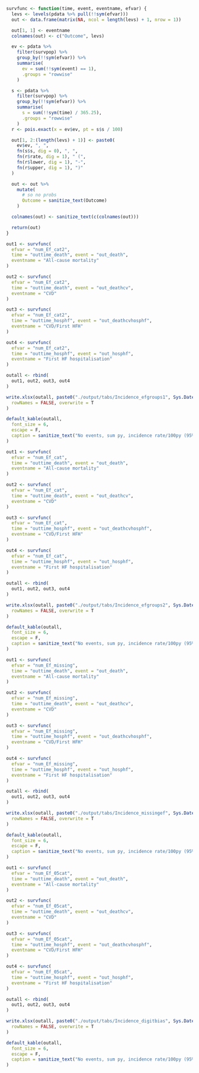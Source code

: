 ```r
survfunc <- function(time, event, eventname, efvar) {
  levs <- levels(pdata %>% pull(!!sym(efvar)))
  out <- data.frame(matrix(NA, ncol = length(levs) + 1, nrow = 1))

  out[1, 1] <- eventname
  colnames(out) <- c("Outcome", levs)

  ev <- pdata %>%
    filter(survpop) %>%
    group_by(!!sym(efvar)) %>%
    summarise(
      ev = sum(!!sym(event) == 1),
      .groups = "rowwise"
    )

  s <- pdata %>%
    filter(survpop) %>%
    group_by(!!sym(efvar)) %>%
    summarise(
      s = sum(!!sym(time) / 365.25),
      .groups = "rowwise"
    )
  r <- pois.exact(x = ev$ev, pt = s$s / 100)

  out[1, 2:(length(levs) + 1)] <- paste0(
    ev$ev, ", ",
    fn(s$s, dig = 0), ", ",
    fn(r$rate, dig = 1), " (",
    fn(r$lower, dig = 1), "-",
    fn(r$upper, dig = 1), ")"
  )

  out <- out %>%
    mutate(
      # so no probs
      Outcome = sanitize_text(Outcome)
    )

  colnames(out) <- sanitize_text(c(colnames(out)))

  return(out)
}
```

```r

out1 <- survfunc(
  efvar = "num_Ef_cat2",
  time = "outtime_death", event = "out_death",
  eventname = "All-cause mortality"
)

out2 <- survfunc(
  efvar = "num_Ef_cat2",
  time = "outtime_death", event = "out_deathcv",
  eventname = "CVD"
)

out3 <- survfunc(
  efvar = "num_Ef_cat2",
  time = "outtime_hosphf", event = "out_deathcvhosphf",
  eventname = "CVD/First HFH"
)

out4 <- survfunc(
  efvar = "num_Ef_cat2",
  time = "outtime_hosphf", event = "out_hosphf",
  eventname = "First HF hospitalisation"
)

outall <- rbind(
  out1, out2, out3, out4
)

write.xlsx(outall, paste0("./output/tabs/Incidence_efgroups1", Sys.Date(), ".xlsx"),
  rowNames = FALSE, overwrite = T
)

default_kable(outall,
  font_size = 6,
  escape = F,
  caption = sanitize_text("No events, sum py, incidence rate/100py (95% CI) EF groups <41, 41-49, >=50")
)
```

```r

out1 <- survfunc(
  efvar = "num_Ef_cat",
  time = "outtime_death", event = "out_death",
  eventname = "All-cause mortality"
)

out2 <- survfunc(
  efvar = "num_Ef_cat",
  time = "outtime_death", event = "out_deathcv",
  eventname = "CVD"
)

out3 <- survfunc(
  efvar = "num_Ef_cat",
  time = "outtime_hosphf", event = "out_deathcvhosphf",
  eventname = "CVD/First HFH"
)

out4 <- survfunc(
  efvar = "num_Ef_cat",
  time = "outtime_hosphf", event = "out_hosphf",
  eventname = "First HF hospitalisation"
)

outall <- rbind(
  out1, out2, out3, out4
)

write.xlsx(outall, paste0("./output/tabs/Incidence_efgroups2", Sys.Date(), ".xlsx"),
  rowNames = FALSE, overwrite = T
)

default_kable(outall,
  font_size = 6,
  escape = F,
  caption = sanitize_text("No events, sum py, incidence rate/100py (95% CI) EF <40, 40-49, >=50")
)
```

```r

out1 <- survfunc(
  efvar = "num_Ef_missing",
  time = "outtime_death", event = "out_death",
  eventname = "All-cause mortality"
)

out2 <- survfunc(
  efvar = "num_Ef_missing",
  time = "outtime_death", event = "out_deathcv",
  eventname = "CVD"
)

out3 <- survfunc(
  efvar = "num_Ef_missing",
  time = "outtime_hosphf", event = "out_deathcvhosphf",
  eventname = "CVD/First HFH"
)

out4 <- survfunc(
  efvar = "num_Ef_missing",
  time = "outtime_hosphf", event = "out_hosphf",
  eventname = "First HF hospitalisation"
)

outall <- rbind(
  out1, out2, out3, out4
)

write.xlsx(outall, paste0("./output/tabs/Incidence_missingef", Sys.Date(), ".xlsx"),
  rowNames = FALSE, overwrite = T
)

default_kable(outall,
  font_size = 6,
  escape = F,
  caption = sanitize_text("No events, sum py, incidence rate/100py (95% CI) Missing EF")
)
```

```r

out1 <- survfunc(
  efvar = "num_Ef_05cat",
  time = "outtime_death", event = "out_death",
  eventname = "All-cause mortality"
)

out2 <- survfunc(
  efvar = "num_Ef_05cat",
  time = "outtime_death", event = "out_deathcv",
  eventname = "CVD"
)

out3 <- survfunc(
  efvar = "num_Ef_05cat",
  time = "outtime_hosphf", event = "out_deathcvhosphf",
  eventname = "CVD/First HFH"
)

out4 <- survfunc(
  efvar = "num_Ef_05cat",
  time = "outtime_hosphf", event = "out_hosphf",
  eventname = "First HF hospitalisation"
)

outall <- rbind(
  out1, out2, out3, out4
)

write.xlsx(outall, paste0("./output/tabs/Incidence_digitbias", Sys.Date(), ".xlsx"),
  rowNames = FALSE, overwrite = T
)

default_kable(outall,
  font_size = 6,
  escape = F,
  caption = sanitize_text("No events, sum py, incidence rate/100py (95% CI) Digit bias")
)
```
